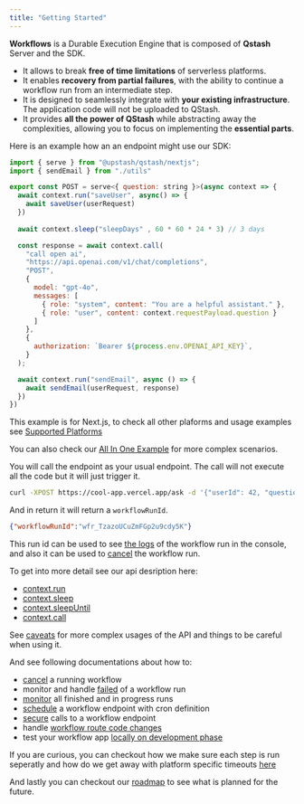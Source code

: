 ```yaml
---
title: "Getting Started"
---
```


**Workflows** is a Durable Execution Engine that is composed of **Qstash** Server and the SDK.

- It allows to break **free of time limitations** of serverless platforms.
- It enables **recovery from partial failures**, with the ability to continue a workflow run from an intermediate step.
- It is designed to seamlessly integrate with **your existing infrastructure**. The application code will not be uploaded to QStash.
- It provides **all the power of QStash** while abstracting away the complexities, allowing you to focus on implementing the **essential parts**.

Here is an example how an an endpoint might use our SDK:

```javascript 
import { serve } from "@upstash/qstash/nextjs";
import { sendEmail } from "./utils"

export const POST = serve<{ question: string }>(async context => {
  await context.run("saveUser", async() => {
    await saveUser(userRequest)
  })
  
  await context.sleep("sleepDays" , 60 * 60 * 24 * 3) // 3 days

  const response = await context.call(
    "call open ai",
    "https://api.openai.com/v1/chat/completions",
    "POST", 
    {
      model: "gpt-4o",
      messages: [
        { role: "system", content: "You are a helpful assistant." },
        { role: "user", content: context.requestPayload.question }
      ]
    },
    {
      authorization: `Bearer ${process.env.OPENAI_API_KEY}`,
    }
  );

  await context.run("sendEmail", async () => {
    await sendEmail(userRequest, response)
  })
})
```

This example is for Next.js, to check all other plaforms and usage examples see [Supported Platforms](/qstash/workflows/platforms/platforms)

You can also check our [All In One Example](/qstash/workflows/examples/allInOne) for more complex scenarios. 

You will call the endpoint as your usual endpoint. The call will not execute all the code but it will just trigger it. 

```bash 
curl -XPOST https://cool-app.vercel.app/ask -d '{"userId": 42, "question" : "what is the meaning of life?" }'
```

And in return it will return a `workflowRunId`. 

```json
{"workflowRunId":"wfr_TzazoUCuZmFGp2u9cdy5K"}
```

This run id can be used to see [the logs](/qstash/workflows/howto/monitor) of the workflow run in the console, 
and also it can be used to [cancel](/qstash/workflows/howto/cancel) the workflow run.

To get into more detail see our api desription here:
- [context.run](/qstash/workflows/basics/context#context-run-method)
- [context.sleep](/qstash/workflows/basics/context#context-sle-methodep)
- [context.sleepUntil](/qstash/workflows/basics/context#context-sle-methodepuntil)
- [context.call](/qstash/workflows/basics/context#context-cal-methodl)

See [caveats](/qstash/workflows/basics/caveats) for more complex usages of the API and things to 
be careful when using it.

And see following documentations about how to:
- [cancel](/qstash/workflows/howto/cancel) a running workflow
- monitor and handle [failed](/qstash/workflows/howto/failures) of a workflow run
- [monitor](/qstash/workflows/howto/failures) all finished and in progress runs
- [schedule](/qstash/workflows/howto/schedule) a workflow endpoint with cron definition
- [secure](/qstash/workflows/howto/security) calls to a workflow endpoint
- handle [workflow route code changes](/qstash/workflows/howto/changes) 
- test your workflow app [locally on development phase](/qstash/workflows/howto/local-development)

If you are curious, you can checkout how we make sure each step is run seperatly and 
how do we get away with platform specific timeouts [here](/qstash/workflows/how)

And lastly you can checkout our [roadmap](/qstash/workflows/roadmap) to see what is planned for the future.
